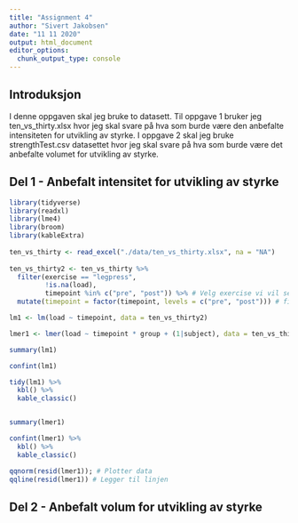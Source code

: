```yaml
---
title: "Assignment 4"
author: "Sivert Jakobsen"
date: "11 11 2020"
output: html_document
editor_options: 
  chunk_output_type: console
---
```

## Introduksjon 
I denne oppgaven skal jeg bruke to datasett. Til oppgave 1 bruker jeg ten_vs_thirty.xlsx hvor jeg skal svare på hva som burde være den anbefalte intensiteten for utvikling av styrke. I oppgave 2 skal jeg bruke strengthTest.csv datasettet hvor jeg skal svare på hva som burde være det anbefalte volumet for utvikling av styrke. 

## Del 1 - Anbefalt intensitet for utvikling av styrke

```r
library(tidyverse)
library(readxl)
library(lme4)
library(broom)
library(kableExtra)
 
ten_vs_thirty <- read_excel("./data/ten_vs_thirty.xlsx", na = "NA")
  
ten_vs_thirty2 <- ten_vs_thirty %>%  
  filter(exercise == "legpress",
         !is.na(load),
         timepoint %in% c("pre", "post")) %>% # Velg exercise vi vil se på
  mutate(timepoint = factor(timepoint, levels = c("pre", "post"))) # fix the order of timepoint factor

lm1 <- lm(load ~ timepoint, data = ten_vs_thirty2)

lmer1 <- lmer(load ~ timepoint * group + (1|subject), data = ten_vs_thirty2)

summary(lm1)

confint(lm1)

tidy(lm1) %>%
  kbl() %>%
  kable_classic()


summary(lmer1)

confint(lmer1) %>%
  kbl() %>%
  kable_classic()

qqnorm(resid(lmer1)); # Plotter data
qqline(resid(lmer1)) # Legger til linjen
```




## Del 2 - Anbefalt volum for utvikling av styrke

```r

```



